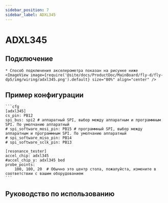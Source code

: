 ```yaml
---
sidebar_position: 7
sidebar_label: ADXL345
---
```





# ADXL345

## Подключение
    * Способ подключения акселерометра показан на рисунке ниже
    <ImageView image={require('@site/docs/ProductDoc/MainBoard/fly-d/fly-dp5/img/wiring/adxl345.png').default} size="80%" align="center" />

## Пример конфигурации

    ```cfg
    [adxl345]
    cs_pin: PB12
    spi_bus: spi2 # аппаратный SPI, выбор между аппаратным и программным SPI. По умолчанию аппаратный
    # spi_software_mosi_pin: PB15 # программный SPI, выбор между аппаратным и программным SPI. По умолчанию аппаратный
    # spi_software_miso_pin: PB14
    # spi_software_sclk_pin: PB13

    [resonance_tester]
    accel_chip: adxl345
    #accel_chip_y: adxl345 bed
    probe_points:
        100, 100, 20  # Обычно это центр стола, пожалуйста, измените в соответствии с вашим оборудованием
    ```

## Руководство по использованию

<ADXL />
